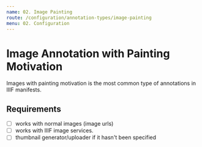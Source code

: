 ```yaml
---
name: 02. Image Painting
route: /configuration/annotation-types/image-painting
menu: 02. Configuration
---
```


# Image Annotation with Painting Motivation

Images with painting motivation is the most common type of annotations in IIIF manifests.

## Requirements

- [ ] works with normal images (image urls)
- [ ] works with IIIF image services.
- [ ] thumbnail generator/uploader if it hasn't been specified

